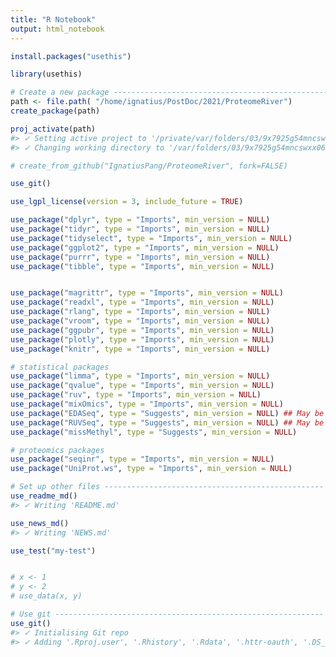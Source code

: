 ```yaml
---
title: "R Notebook"
output: html_notebook
---
```


```r
install.packages("usethis")

library(usethis)
```

```r
# Create a new package -------------------------------------------------
path <- file.path( "/home/ignatius/PostDoc/2021/ProteomeRiver")
create_package(path)

proj_activate(path)
#> ✓ Setting active project to '/private/var/folders/03/9x7925g54mncswxx06wpkxl00000gn/T/RtmpxLZ8U3/mypkg'
#> ✓ Changing working directory to '/var/folders/03/9x7925g54mncswxx06wpkxl00000gn/T/RtmpxLZ8U3/mypkg/'

# create_from_github("IgnatiusPang/ProteomeRiver", fork=FALSE)

use_git()

use_lgpl_license(version = 3, include_future = TRUE)
```

```r
use_package("dplyr", type = "Imports", min_version = NULL)
use_package("tidyr", type = "Imports", min_version = NULL)
use_package("tidyselect", type = "Imports", min_version = NULL)
use_package("ggplot2", type = "Imports", min_version = NULL)
use_package("purrr", type = "Imports", min_version = NULL)
use_package("tibble", type = "Imports", min_version = NULL)


use_package("magrittr", type = "Imports", min_version = NULL)
use_package("readxl", type = "Imports", min_version = NULL)
use_package("rlang", type = "Imports", min_version = NULL)
use_package("vroom", type = "Imports", min_version = NULL)
use_package("ggpubr", type = "Imports", min_version = NULL)
use_package("plotly", type = "Imports", min_version = NULL)
use_package("knitr", type = "Imports", min_version = NULL)

# statistical packages
use_package("limma", type = "Imports", min_version = NULL)
use_package("qvalue", type = "Imports", min_version = NULL)
use_package("ruv", type = "Imports", min_version = NULL)
use_package("mixOmics", type = "Imports", min_version = NULL)
use_package("EDASeq", type = "Suggests", min_version = NULL) ## May be needed
use_package("RUVSeq", type = "Suggests", min_version = NULL) ## May be needed
use_package("missMethyl", type = "Suggests", min_version = NULL)

# proteomics packages
use_package("seqinr", type = "Imports", min_version = NULL)
use_package("UniProt.ws", type = "Imports", min_version = NULL)
```

```r
# Set up other files -------------------------------------------------
use_readme_md()
#> ✓ Writing 'README.md'

use_news_md()
#> ✓ Writing 'NEWS.md'

use_test("my-test")


# x <- 1
# y <- 2
# use_data(x, y)

# Use git ------------------------------------------------------------
use_git()
#> ✓ Initialising Git repo
#> ✓ Adding '.Rproj.user', '.Rhistory', '.Rdata', '.httr-oauth', '.DS_Store' to '.gitignore'
```

